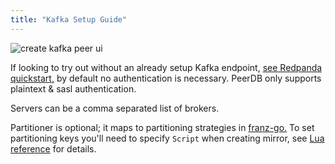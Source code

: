 ```yaml
---
title: "Kafka Setup Guide"
---
```


![create kafka peer ui](../images/setup/kafka-peer.png)

If looking to try out without an already setup Kafka endpoint, [see Redpanda quickstart,](https://docs.redpanda.com/current/get-started/quick-start) by default no authentication is necessary. PeerDB only supports plaintext & sasl authentication.

Servers can be a comma separated list of brokers.

Partitioner is optional; it maps to partitioning strategies in [franz-go.](https://pkg.go.dev/github.com/twmb/franz-go/pkg/kgo#Partitioner) To set partitioning keys you'll need to specify `Script` when creating mirror, see [Lua reference](https://docs.peerdb.io/lua/reference) for details.